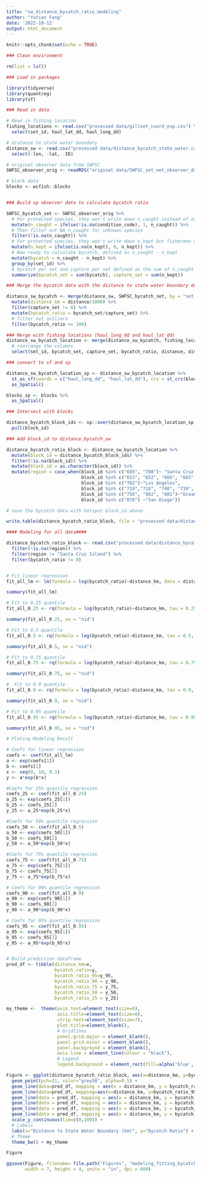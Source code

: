 ```yaml
---
title: "sw_distance_bycatch_ratio_modeling"
author: "Yutian Fang"
date: '2022-10-12'
output: html_document
---
```


```r
knitr::opts_chunk$set(echo = TRUE)

### Clean environment

rm(list = ls())

### Load in packages

library(tidyverse)
library(quantreg)
library(sf)

```

```r
### Read in data

# Read in fishing location
fishing_locations <- read.csv("processed data/gillnet_coord_exp.csv") %>%
  select(set_id, haul_lat_dd, haul_long_dd)

# distance to state water boundary 
distance_sw <- read.csv("processed data/distance_bycatch_state_water.csv") %>%
  select(-lon, -lat, -ID)

# original observer data from SWFSC
SWFSC_observer_orig <- readRDS("original data/SWFSC_set_net_observer_data.Rds")

# block data
blocks <- wcfish::blocks



```

```r
### Build up observer data to calculate bycatch ratio

SWFSC_bycatch_set <- SWFSC_observer_orig %>%
  # For protected species, they won't write down n_caught instead of assigning condition_code, each condition_code corresponding to 1 bycatch
  mutate(n_caught = ifelse(!is.na(condition_code), 1, n_caught)) %>%
  # Then filter out NA n_caught for unknown species 
  filter(!is.na(n_caught)) %>%
  # For protected species, they won't write down n_kept but fishermen won't kept protected species, so n_kept will actually be 0
  mutate(n_kept = ifelse(is.na(n_kept), 0, n_kept)) %>%
  # Now ready to calculate bycatch, defined as n_caught - n_kept
  mutate(bycatch = n_caught - n_kept) %>%
  group_by(set_id) %>%
  # bycatch per set and capture per set defined as the sum of n_caught and n_kept for each set
  summarize(bycatch_set = sum(bycatch), capture_set = sum(n_kept))
```


```r

### Merge the bycatch data with the distance to state water boundary data

distance_sw_bycatch <- merge(distance_sw, SWFSC_bycatch_set, by = "set_id") %>%
  mutate(distance_km = distance/1000) %>%
  filter(capture_set != 0) %>%
  mutate(bycatch_ratio = bycatch_set/capture_set) %>%
  # filter out outliers
  filter(bycatch_ratio <= 100)

### Merge with fishing locations (haul_long_dd and haul_lat_dd)
distance_sw_bycatch_location <- merge(distance_sw_bycatch, fishing_locations, by = "set_id") %>%
  # rearrange the columns
  select(set_id, bycatch_set, capture_set, bycatch_ratio, distance, distance_km, haul_long_dd, haul_lat_dd)
```

```r
### convert to sf and sp

distance_sw_bycatch_location_sp <- distance_sw_bycatch_location %>%
  st_as_sf(coords = c("haul_long_dd", "haul_lat_dd"), crs = st_crs(blocks), remove = F ) %>%
  as_Spatial()

blocks_sp <- blocks %>% 
  as_Spatial()

### Intersect with blocks 

distance_bycatch_block_ids <- sp::over(distance_sw_bycatch_location_sp, blocks_sp) %>%
  pull(block_id)

### Add block_id to distance_bycatch_sw

distance_bycatch_ratio_block <- distance_sw_bycatch_location %>%
  mutate(block_id = distance_bycatch_block_ids) %>%
  filter(!is.na(block_id)) %>%
  mutate(block_id = as.character(block_id)) %>%
  mutate(region = case_when(block_id %in% c("685", "708")~ "Santa Cruz Island",
                            block_id %in% c("653", "652", "666", "665", "684", "664", "683")~ "Santa Barbara",
                            block_id %in% c("702")~"Los Angeles",
                            block_id %in% c("719","718", "740", "739", "738")~"Long Beach",
                            block_id %in% c("756", "802", "801")~"Oceanside", 
                            block_id %in% c("878") ~"San Diego"))

```

```r
# save the bycatch data with hotspot block_id above

write.table(distance_bycatch_ratio_block, file = "processed data/distance_bycatch_ratio_block.csv", row.names = F, sep = ",")
```


```r
#### Modeling for all data####

distance_bycatch_ratio_block <- read.csv("processed data/distance_bycatch_ratio_block.csv") %>%
  filter(!is.na(region)) %>%
  filter(region != "Santa Cruz Island") %>%
  filter(bycatch_ratio != 0)


# Fit linear regression 
fit_all_lm <- lm(formula = log(bycatch_ratio)~distance_km, data = distance_bycatch_ratio_block)

summary(fit_all_lm)

# Fit to 0.25 quantile
fit_all_0.25 <- rq(formula = log(bycatch_ratio)~distance_km, tau = 0.25, data = distance_bycatch_ratio_block)

summary(fit_all_0.25, se = "nid")

# Fit to 0.5 quantile
fit_all_0.5 <- rq(formula = log(bycatch_ratio)~distance_km, tau = 0.5, data = distance_bycatch_ratio_block)

summary(fit_all_0.5, se = "nid")

# Fit to 0.75 quantile 
fit_all_0.75 <- rq(formula = log(bycatch_ratio)~distance_km, tau = 0.75, data = distance_bycatch_ratio_block)

summary(fit_all_0.75, se = "nid")

#  Fit to 0.9 quantile 
fit_all_0.9 <- rq(formula = log(bycatch_ratio)~distance_km, tau = 0.9, data = distance_bycatch_ratio_block)

summary(fit_all_0.9, se = "nid")

# Fit to 0.95 quantile 
fit_all_0.95 <- rq(formula = log(bycatch_ratio)~distance_km, tau = 0.95, data = distance_bycatch_ratio_block)

summary(fit_all_0.95, se = "nid")
```

```r
# Ploting Modeling Result

# Coefs for linear regression 
coefs <- coef(fit_all_lm)
a <- exp(coefs[1])
b <- coefs[2]
x <- seq(0, 10, 0.1)
y <- a*exp(b*x)

#Coefs for 25% quantile regression
coefs_25 <- coef(fit_all_0.25)
a_25 <- exp(coefs_25[1])
b_25 <- coefs_25[2]
y_25 <- a_25*exp(b_25*x)

#Coefs for 50% quantile regression
coefs_50 <- coef(fit_all_0.5)
a_50 <- exp(coefs_50[1])
b_50 <- coefs_50[2]
y_50 <- a_50*exp(b_50*x)

#Coefs for 75% quantile regression
coefs_75 <- coef(fit_all_0.75)
a_75 <- exp(coefs_75[1])
b_75 <- coefs_75[2]
y_75 <- a_75*exp(b_75*x)

# Coefs for 90% quantile regression
coefs_90 <- coef(fit_all_0.9)
a_90 <- exp(coefs_90[1])
b_90 <- coefs_90[2]
y_90 <- a_90*exp(b_90*x)

# Coefs for 95% quantile regression
coefs_95 <- coef(fit_all_0.95)
a_95 <- exp(coefs_95[1])
b_95 <- coefs_95[2]
y_95 <- a_95*exp(b_95*x)


# Build prediction dataframe
pred_df <- tibble(distance_km=x,
                  bycatch_ratio=y,
                  bycatch_ratio_95=y_95,
                  bycatch_ratio_90 = y_90, 
                  bycatch_ratio_75 = y_75,
                  bycatch_ratio_50 = y_50,
                  bycatch_ratio_25 = y_25)

my_theme <-  theme(axis.text=element_text(size=6),
                   axis.title=element_text(size=8),
                   strip.text=element_text(size=7),
                   plot.title=element_blank(),
                   # Gridlines
                   panel.grid.major = element_blank(), 
                   panel.grid.minor = element_blank(),
                   panel.background = element_blank(), 
                   axis.line = element_line(colour = "black"),
                   # Legend
                   legend.background = element_rect(fill=alpha('blue', 0)))

Figure <- ggplot(distance_bycatch_ratio_block, aes(x=distance_km, y=bycatch_ratio)) +
  geom_point(pch=21, color="grey50", alpha=0.5) +
  geom_line(data=pred_df, mapping = aes(x = distance_km, y = bycatch_ratio), linetype = "dashed") +
  geom_line(data=pred_df, mapping=aes(x=distance_km, y=bycatch_ratio_95), color="red") +
  geom_line(data = pred_df, mapping = aes(x = distance_km, y = bycatch_ratio_90), color = "blue") +
  geom_line(data = pred_df, mapping = aes(x = distance_km, y = bycatch_ratio_75), color = "orange") +
  geom_line(data = pred_df, mapping = aes(x = distance_km, y = bycatch_ratio_50), color = "green") +
  geom_line(data = pred_df, mapping = aes(x = distance_km, y = bycatch_ratio_25), color = "purple") +
  scale_y_continuous(lim=c(0,100)) +
  # Labels
  labs(x="Distance to State Water Boundary (km)", y="Bycatch Ratio") +
  # Theme
  theme_bw() + my_theme

Figure

```

```r
ggsave(Figure, filename= file.path("Figures", "modeling_fitting_bycatch_ratio_2006-2017.png"),
       width = 7, height = 4, units = "in", dpi = 600)
```

